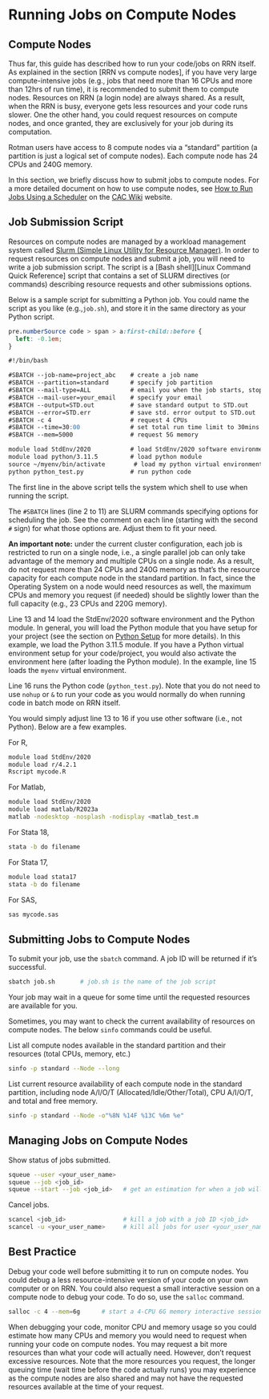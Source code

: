 # Running Jobs on Compute Nodes

## Compute Nodes

Thus far, this guide has described how to run your code/jobs on RRN itself. As explained in the section [RRN vs compute nodes], if you have very large compute-intensive jobs (e.g., jobs that need more than 16 CPUs and more than 12hrs of run time), it is recommended to submit them to compute nodes. Resources on RRN (a login node) are always shared. As a result, when the RRN is busy, everyone gets less resources and your code runs slower. One the other hand, you could request resources on compute nodes, and once granted, they are exclusively for your job during its computation.

Rotman users have access to 8 compute nodes via a "standard" partition (a partition is just a logical set of compute nodes). Each compute node has 24 CPUs and 240G memory.

In this section, we briefly discuss how to submit jobs to compute nodes. For a more detailed document on how to use compute nodes, see [How to Run Jobs Using a Scheduler](https://cac.queensu.ca/wiki/index.php/SLURM) on the [CAC Wiki](https://cac.queensu.ca/wiki/index.php/Main_Page) website.

## Job Submission Script

Resources on compute nodes are managed by a workload management system called [Slurm (Simple Linux Utility for Resource Manager)](https://slurm.schedmd.com/overview.html). In order to request resources on compute nodes and submit a job, you will need to write a job submission script. The script is a [Bash shell][Linux Command Quick Reference] script that contains a set of SLURM directives (or commands) describing resource requests and other submissions options.

Below is a sample script for submitting a Python job. You could name the script as you like (e.g.,`job.sh`), and store it in the same directory as your Python script.

```css
pre.numberSource code > span > a:first-child::before {
  left: -0.1em;
}
```

```abc
#!/bin/bash

#SBATCH --job-name=project_abc    # create a job name
#SBATCH --partition=standard      # specify job partition
#SBATCH --mail-type=ALL           # email you when the job starts, stops, etc.
#SBATCH --mail-user=your_email    # specify your email
#SBATCH --output=STD.out		  # save standard output to STD.out
#SBATCH --error=STD.err           # save std. error output to STD.out
#SBATCH -c 4                      # request 4 CPUs
#SBATCH --time=30:00              # set total run time limit to 30mins (days-hrs:mins:secs)
#SBATCH --mem=5000                # request 5G memory

module load StdEnv/2020           # load StdEnv/2020 software environment
module load python/3.11.5         # load python module
source ~/myenv/bin/activate        # load my python virtual environment
python python_test.py             # run python code

```

The first line in the above script tells the system which shell to use when running the script.

The `#SBATCH` lines (line 2 to 11) are SLURM commands specifying options for scheduling the job. See the comment on each line (starting with the second `#` sign) for what those options are. Adjust them to fit your need.

**An important note:** under the current cluster configuration, each job is restricted to run on a single node, i.e., a single parallel job can only take advantage of the memory and multiple CPUs on a single node. As a result, do not request more than 24 CPUs and 240G memory as that's the resource capacity for each compute node in the standard partition. In fact, since the Operating System on a node would need resources as well, the maximum CPUs and memory you request (if needed) should be slightly lower than the full capacity (e.g., 23 CPUs and 220G memory). 

Line 13 and 14 load the StdEnv/2020 software environment and the Python module. In general, you will load the Python module that you have setup for your project (see the section on [Python Setup](#python-setup) for more details). In this example, we load the Python 3.11.5 module. If you have a Python virtual environment setup for your code/project, you would also activate the environment here (after loading the Python module). In the example, line 15 loads the `myenv` virtual environment.

Line 16 runs the Python code (`python_test.py`). Note that you do not need to use `nohup` or `&` to run your code as you would normally do when running code in batch mode on RRN itself.

You would simply adjust line 13 to 16 if you use other software (i.e., not Python). Below are a few examples.

For R,

```bash
module load StdEnv/2020
module load r/4.2.1
Rscript mycode.R
```

For Matlab,

```bash
module load StdEnv/2020
module load matlab/R2023a
matlab -nodesktop -nosplash -nodisplay <matlab_test.m
```

For Stata 18,

```bash
stata -b do filename
```

For Stata 17,

```bash
module load stata17
stata -b do filename
```

For SAS,

```bash
sas mycode.sas
```

## Submitting Jobs to Compute Nodes

To submit your job, use the `sbatch` command. A job ID will be returned if it's successful.

```bash
sbatch job.sh       # job.sh is the name of the job script 
```

Your job may wait in a queue for some time until the requested resources are available for you.

Sometimes, you may want to check the current availability of resources on compute nodes. The below `sinfo` commands could be useful.

List all compute nodes available in the standard partition and their resources (total CPUs, memory, etc.)

```bash
sinfo -p standard --Node --long 
```

List current resource availability of each compute node in the standard partition, including node A/I/O/T (Allocated/Idle/Other/Total), CPU A/I/O/T, and total and free memory.

```bash
sinfo -p standard --Node -o"%8N %14F %13C %6m %e" 
```

## Managing Jobs on Compute Nodes

Show status of jobs submitted.

```bash
squeue --user <your_user_name>
squeue --job <job_id>
squeue --start --job <job_id>   # get an estimation for when a job will run
```

Cancel jobs.

```bash
scancel <job_id>                # kill a job with a job ID <job_id>
scancel -u <your_user_name>     # kill all jobs for user <your_user_name> 
```


## Best Practice

Debug your code well before submitting it to run on compute nodes. You could debug a less resource-intensive version of your code on your own computer or on RRN. You could also request a small interactive session on a compute node to debug your code. To do so, use the `salloc` command.

```bash
salloc -c 4 --mem=6g      # start a 4-CPU 6G memory interactive session 
```

When debugging your code, monitor CPU and memory usage so you could estimate how many CPUs and memory you would need to request when running your code on compute nodes. You may request a bit more resources than what your code will actually need. However, don't request excessive resources. Note that the more resources you request, the longer queuing time (wait time before the code actually runs) you may experience as the compute nodes are also shared and may not have the requested resources available at the time of your request.

 